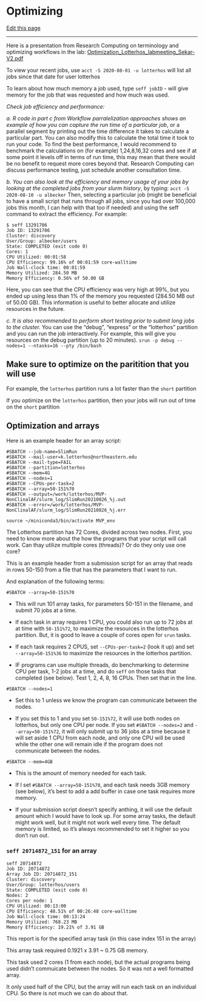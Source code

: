 # Optimizing

[Edit this page](https://github.com/DrK-Lo/lotterhoslabprotocols/edit/main/discovery_6-optimization.qmd)

------------------------------------------------------------------------

Here is a presentation from Research Computing on terminology and optimizing workflows in the lab: [Optimization_Lotterhos_labmeeting_Sekar-V2.pdf](https://github.com/DrK-Lo/lotterhoslabprotocols/blob/69299ebb2fa86d83667c2f5bf7fd6d9f960231e0/img/Optimization_Lotterhos_labmeeting_Sekar-V2.pdf)

To view your recent jobs, use `acct -S 2020-08-01 -u lotterhos` will list all jobs since that date for user lotterhos

To learn about how much memory a job used, type `seff jobID` - will give memory for the job that was requested and how much was used.

*Check job efficiency and performance:*

*a. R code in part c from Workflow parralelization approaches shows an example of how you can capture the run time of a particular job*, or a parallel segment by printing out the time difference it takes to calculate a particular part. You can also modify this to calculate the total time it took to run your code. To find the best performance, I would recommend to benchmark the calculations on (for example) 1,24,8,16,32 cores and see if at some point it levels off in terms of run time, this may mean that there would be no benefit to request more cores beyond that. Research Computing can discuss performance testing, just schedule another consultation time.

*b. You can also look at the efficiency and memory usage of your jobs by looking at the completed jobs from your slurm history*, by typing: `acct -S 2020-08-10 -u albecker` Then, selecting a particular job (might be beneficial to have a small script that runs through all jobs, since you had over 100,000 jobs this month, I can help with that too if needed) and using the seff command to extract the efficiency. For example:

    $ seff 13291706
    Job ID: 13291706
    Cluster: discovery
    User/Group: albecker/users
    State: COMPLETED (exit code 0)
    Cores: 1
    CPU Utilized: 00:01:58
    CPU Efficiency: 99.16% of 00:01:59 core-walltime
    Job Wall-clock time: 00:01:59
    Memory Utilized: 284.50 MB
    Memory Efficiency: 0.56% of 50.00 GB

Here, you can see that the CPU efficiency was very high at 99%, but you ended up using less than 1% of the memory you requested (284.50 MB out of 50.00 GB). This information is useful to better allocate and utilize resources in the future.

*c. It is also recommended to perform short testing prior to submit long jobs to the cluster.* You can use the "debug", "express" or the "lotterhos" partition and you can run the job interactively. For example, this will give you resources on the debug partition (up to 20 minutes). `srun -p debug --nodes=1 --ntasks=16 --pty /bin/bash`

## **Make sure to optimize on the paritition that you will use** {.unnumbered}

For example, the `lotterhos` partition runs a lot faster than the `short` partition

If you optimize on the `lotterhos` partition, then your jobs will run out of time on the `short` partition

## **Optimization and arrays** {.unnumbered}

Here is an example header for an array script:

    #SBATCH --job-name=SlimRun
    #SBATCH --mail-user=k.lotterhos@northeastern.edu
    #SBATCH --mail-type=FAIL
    #SBATCH --partition=lotterhos
    #SBATCH --mem=4G
    #SBATCH --nodes=1
    #SBATCH --CPUs-per-task=2
    #SBATCH --array=50-151%70
    #SBATCH --output=/work/lotterhos/MVP-NonClinalAF/slurm_log/SlimRun20210826_%j.out
    #SBATCH --error=/work/lotterhos/MVP-NonClinalAF/slurm_log/SlimRun20210826_%j.err

    source ~/miniconda3/bin/activate MVP_env

The Lotterhos partition has 72 Cores, divided across two nodes. First, you need to know more about the how the programs that your script will call work. Can thay utilize multiple cores (threads)? Or do they only use one core?

This is an example header from a submission script for an array that reads in rows 50-150 from a file that has the parameters that I want to run.

And explanation of the following terms:

`#SBATCH --array=50-151%70`

-   This will run 101 array tasks, for parameters 50-151 in the filename, and submit 70 jobs at a time.

-   If each task in array requires 1 CPU, you could also run up to 72 jobs at at time with `50-151%72`, to maximize the resources in the lotterhos partition. But, it is good to leave a couple of cores open for `srun` tasks.

-   If each task requires 2 CPUS, set `--CPUs-per-task=2` (look it up) and set `--array=50-151%36` to maximize the resources in the lotterhos partition.

-   IF programs can use multiple threads, do benchmarking to determine CPU per task, 1-2 jobs at a time, and do `seff` on those tasks that completed (see below). Test 1, 2, 4, 8, 16 CPUs. Then set that in the line.

`#SBATCH --nodes=1`

-   Set this to 1 unless we know the program can communicate between the nodes.

-   If you set this to 1 and you set `50-151%72`, it will use both nodes on lotterhos, but only one CPU per node. If you set `#SBATCH --nodes=2` and `--array=50-151%72`, it will only submit up to 36 jobs at a time because it will set aside 1 CPU from each node, and only one CPU will be used while the other one will remain idle if the program does not communicate between the nodes.

`#SBATCH --mem=4GB`

-   This is the amount of memory needed for each task.

-   If I set `#SBATCH --array=50-151%70`, and each task needs 3GB memory (see below), it's best to add a add buffer in case one task requires more memory.

-   If your submission script doesn't specify anthing, it will use the default amount which I would have to look up. For some array tasks, the default might work well, but it might not work well every time. The default memory is limited, so it's always recommended to set it higher so you don't run out.

### **`seff 20714872_151` for an array** {.unnumbered}

    seff 20714872
    Job ID: 20714872
    Array Job ID: 20714872_151
    Cluster: discovery
    User/Group: lotterhos/users
    State: COMPLETED (exit code 0)
    Nodes: 2
    Cores per node: 1
    CPU Utilized: 00:13:00
    CPU Efficiency: 48.51% of 00:26:48 core-walltime
    Job Wall-clock time: 00:13:24
    Memory Utilized: 768.23 MB
    Memory Efficiency: 19.21% of 3.91 GB

This report is for the specified array task (in this case index 151 in the array)

This array task required 0.1921 x 3.91 \~ 0.75 GB memory.

This task used 2 cores (1 from each node), but the actual programs being used didn't commuicate between the nodes. So it was not a well formatted array.

It only used half of the CPU, but the array will run each task on an individual CPU. So there is not much we can do about that.
